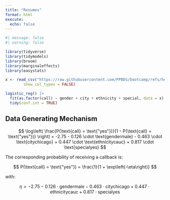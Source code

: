 ```yaml
---
title: "Resumes"
format: html
execute: 
  echo: false
---
```


```r
#| message: false
#| warning: false

library(tidyverse)
library(tidymodels)
library(broom)
library(marginaleffects)
library(easystats)

x <- read_csv("https://raw.githubusercontent.com/PPBDS/bootcamp/refs/heads/master/_internal/data/resume.csv",
        show_col_types = FALSE)
```

```r
logistic_reg() |>
  fit(as.factor(call) ~ gender + city + ethnicity + special, data = x) |>
  tidy(conf.int = TRUE)
```

## Data Generating Mechanism

$$
\log\left( \frac{P(\text{call} = \text{"yes"})}{1 - P(\text{call} = \text{"yes"})} \right)
= -2.75 - 0.126 \cdot \text{gendermale}
- 0.463 \cdot \text{citychicago}
+ 0.447 \cdot \text{ethnicitycauc}
+ 0.817 \cdot \text{specialyes}
$$
 

The corresponding probability of receiving a callback is:

$$
P(\text{call} = \text{"yes"}) = \frac{1}{1 + \exp\left(-\eta\right)}
$$

with:

$$
\eta = -2.75 - 0.126 \cdot \text{gendermale}
- 0.463 \cdot \text{citychicago}
+ 0.447 \cdot \text{ethnicitycauc}
+ 0.817 \cdot \text{specialyes}
$$
